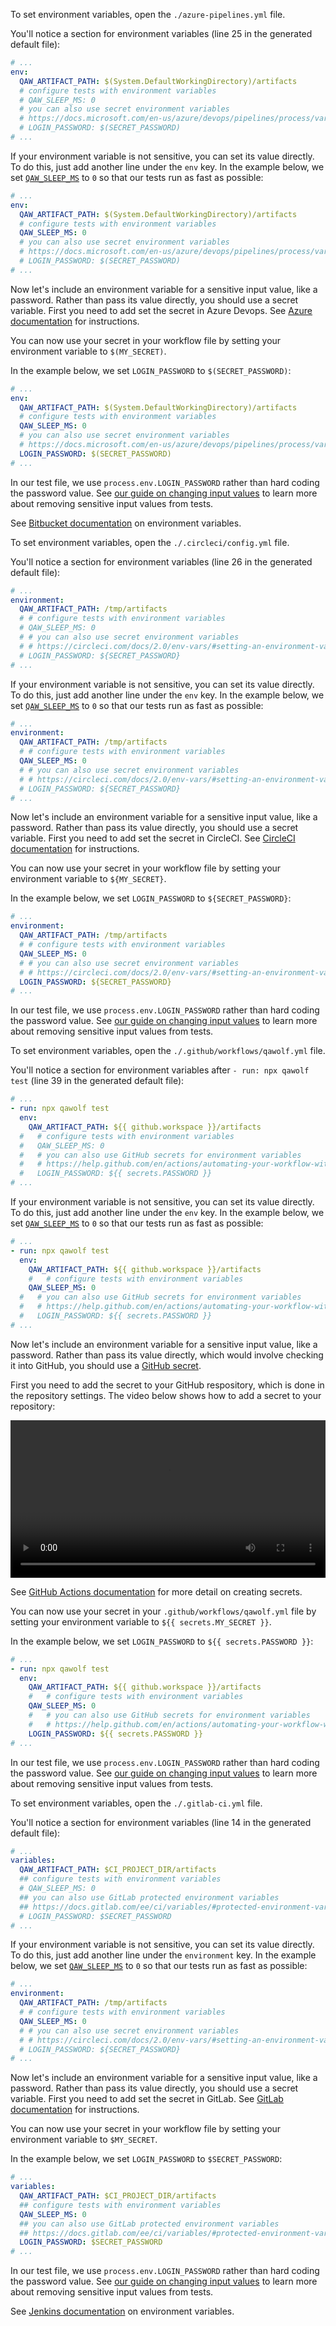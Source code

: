 
<CiTabs>
<TabItem value="azure">

To set environment variables, open the `./azure-pipelines.yml` file.

You'll notice a section for environment variables (line 25 in the generated default file):

```yaml
# ...
env:
  QAW_ARTIFACT_PATH: $(System.DefaultWorkingDirectory)/artifacts
  # configure tests with environment variables
  # QAW_SLEEP_MS: 0
  # you can also use secret environment variables
  # https://docs.microsoft.com/en-us/azure/devops/pipelines/process/variables?view=azure-devops&tabs=yaml%2Cbatch#secret-variables
  # LOGIN_PASSWORD: $(SECRET_PASSWORD)
# ...
```

If your environment variable is not sensitive, you can set its value directly. To do this, just add another line under the `env` key. In the example below, we set [`QAW_SLEEP_MS`](api/environment_variables#qaw_sleep_ms) to `0` so that our tests run as fast as possible:

```yaml
# ...
env:
  QAW_ARTIFACT_PATH: $(System.DefaultWorkingDirectory)/artifacts
  # configure tests with environment variables
  QAW_SLEEP_MS: 0
  # you can also use secret environment variables
  # https://docs.microsoft.com/en-us/azure/devops/pipelines/process/variables?view=azure-devops&tabs=yaml%2Cbatch#secret-variables
  # LOGIN_PASSWORD: $(SECRET_PASSWORD)
# ...
```

Now let's include an environment variable for a sensitive input value, like a password. Rather than pass its value directly, you should use a secret variable. First you need to add set the secret in Azure Devops. See [Azure documentation](https://docs.microsoft.com/en-us/azure/devops/pipelines/process/variables?view=azure-devops&tabs=yaml%2Cbatch#secret-variables) for instructions.

You can now use your secret in your workflow file by setting your environment variable to `$(MY_SECRET)`.

In the example below, we set `LOGIN_PASSWORD` to `$(SECRET_PASSWORD)`:

```yaml
# ...
env:
  QAW_ARTIFACT_PATH: $(System.DefaultWorkingDirectory)/artifacts
  # configure tests with environment variables
  QAW_SLEEP_MS: 0
  # you can also use secret environment variables
  # https://docs.microsoft.com/en-us/azure/devops/pipelines/process/variables?view=azure-devops&tabs=yaml%2Cbatch#secret-variables
  LOGIN_PASSWORD: $(SECRET_PASSWORD)
# ...
```

In our test file, we use `process.env.LOGIN_PASSWORD` rather than hard coding the password value. See [our guide on changing input values](change_input_values#use-environment-variables) to learn more about removing sensitive input values from tests.

</TabItem>
<TabItem value="bitbucket">

See [Bitbucket documentation](https://confluence.atlassian.com/bitbucket/variables-in-pipelines-794502608.html) on environment variables.

</TabItem>
<TabItem value="circleci">

To set environment variables, open the `./.circleci/config.yml` file.

You'll notice a section for environment variables (line 26 in the generated default file):

```yaml
# ...
environment:
  QAW_ARTIFACT_PATH: /tmp/artifacts
  # # configure tests with environment variables
  # QAW_SLEEP_MS: 0
  # # you can also use secret environment variables
  # # https://circleci.com/docs/2.0/env-vars/#setting-an-environment-variable-in-a-project
  # LOGIN_PASSWORD: ${SECRET_PASSWORD}
# ...
```

If your environment variable is not sensitive, you can set its value directly. To do this, just add another line under the `env` key. In the example below, we set [`QAW_SLEEP_MS`](api/environment_variables#qaw_sleep_ms) to `0` so that our tests run as fast as possible:

```yaml
# ...
environment:
  QAW_ARTIFACT_PATH: /tmp/artifacts
  # # configure tests with environment variables
  QAW_SLEEP_MS: 0
  # # you can also use secret environment variables
  # # https://circleci.com/docs/2.0/env-vars/#setting-an-environment-variable-in-a-project
  # LOGIN_PASSWORD: ${SECRET_PASSWORD}
# ...
```

Now let's include an environment variable for a sensitive input value, like a password. Rather than pass its value directly, you should use a secret variable. First you need to add set the secret in CircleCI. See [CircleCI documentation](https://circleci.com/docs/2.0/env-vars/#setting-an-environment-variable-in-a-project) for instructions.

You can now use your secret in your workflow file by setting your environment variable to `${MY_SECRET}`.

In the example below, we set `LOGIN_PASSWORD` to `${SECRET_PASSWORD}`:

```yaml
# ...
environment:
  QAW_ARTIFACT_PATH: /tmp/artifacts
  # # configure tests with environment variables
  QAW_SLEEP_MS: 0
  # # you can also use secret environment variables
  # # https://circleci.com/docs/2.0/env-vars/#setting-an-environment-variable-in-a-project
  LOGIN_PASSWORD: ${SECRET_PASSWORD}
# ...
```

In our test file, we use `process.env.LOGIN_PASSWORD` rather than hard coding the password value. See [our guide on changing input values](change_input_values#use-environment-variables) to learn more about removing sensitive input values from tests.

</TabItem>
<TabItem value="github">

To set environment variables, open the `./.github/workflows/qawolf.yml` file.

You'll notice a section for environment variables after `- run: npx qawolf test` (line 39 in the generated default file):

```yaml
# ...
- run: npx qawolf test
  env:
    QAW_ARTIFACT_PATH: ${{ github.workspace }}/artifacts
  #   # configure tests with environment variables
  #   QAW_SLEEP_MS: 0
  #   # you can also use GitHub secrets for environment variables
  #   # https://help.github.com/en/actions/automating-your-workflow-with-github-actions/creating-and-using-encrypted-secrets
  #   LOGIN_PASSWORD: ${{ secrets.PASSWORD }}
# ...
```

If your environment variable is not sensitive, you can set its value directly. To do this, just add another line under the `env` key. In the example below, we set [`QAW_SLEEP_MS`](api/environment_variables#qaw_sleep_ms) to `0` so that our tests run as fast as possible:

```yaml
# ...
- run: npx qawolf test
  env:
    QAW_ARTIFACT_PATH: ${{ github.workspace }}/artifacts
    #   # configure tests with environment variables
    QAW_SLEEP_MS: 0
  #   # you can also use GitHub secrets for environment variables
  #   # https://help.github.com/en/actions/automating-your-workflow-with-github-actions/creating-and-using-encrypted-secrets
  #   LOGIN_PASSWORD: ${{ secrets.PASSWORD }}
# ...
```

Now let's include an environment variable for a sensitive input value, like a password. Rather than pass its value directly, which would involve checking it into GitHub, you should use a [GitHub secret](https://help.github.com/en/actions/automating-your-workflow-with-github-actions/creating-and-using-encrypted-secrets).

First you need to add the secret to your GitHub respository, which is done in the repository settings. The video below shows how to add a secret to your repository:

<video controls title="add secret to GitHub repository" width="100%">
  <source
    src="https://storage.googleapis.com/docs.qawolf.com/guides/github_secret.mp4"
    type="video/mp4"
  />
</video>

See [GitHub Actions documentation](https://help.github.com/en/actions/automating-your-workflow-with-github-actions/creating-and-using-encrypted-secrets#creating-encrypted-secrets) for more detail on creating secrets.

You can now use your secret in your `.github/workflows/qawolf.yml` file by setting your environment variable to `${{ secrets.MY_SECRET }}`.

In the example below, we set `LOGIN_PASSWORD` to `${{ secrets.PASSWORD }}`:

```yaml
# ...
- run: npx qawolf test
  env:
    QAW_ARTIFACT_PATH: ${{ github.workspace }}/artifacts
    #   # configure tests with environment variables
    QAW_SLEEP_MS: 0
    #   # you can also use GitHub secrets for environment variables
    #   # https://help.github.com/en/actions/automating-your-workflow-with-github-actions/creating-and-using-encrypted-secrets
    LOGIN_PASSWORD: ${{ secrets.PASSWORD }}
# ...
```

In our test file, we use `process.env.LOGIN_PASSWORD` rather than hard coding the password value. See [our guide on changing input values](change_input_values#use-environment-variables) to learn more about removing sensitive input values from tests.

</TabItem>
<TabItem value="gitlab">

To set environment variables, open the `./.gitlab-ci.yml` file.

You'll notice a section for environment variables (line 14 in the generated default file):

```yaml
# ...
variables:
  QAW_ARTIFACT_PATH: $CI_PROJECT_DIR/artifacts
  ## configure tests with environment variables
  # QAW_SLEEP_MS: 0
  ## you can also use GitLab protected environment variables
  ## https://docs.gitlab.com/ee/ci/variables/#protected-environment-variables
  # LOGIN_PASSWORD: $SECRET_PASSWORD
# ...
```

If your environment variable is not sensitive, you can set its value directly. To do this, just add another line under the `environment` key. In the example below, we set [`QAW_SLEEP_MS`](api/environment_variables#qaw_sleep_ms) to `0` so that our tests run as fast as possible:

```yaml
# ...
environment:
  QAW_ARTIFACT_PATH: /tmp/artifacts
  # # configure tests with environment variables
  QAW_SLEEP_MS: 0
  # # you can also use secret environment variables
  # # https://circleci.com/docs/2.0/env-vars/#setting-an-environment-variable-in-a-project
  # LOGIN_PASSWORD: ${SECRET_PASSWORD}
# ...
```

Now let's include an environment variable for a sensitive input value, like a password. Rather than pass its value directly, you should use a secret variable. First you need to add set the secret in GitLab. See [GitLab documentation](https://docs.gitlab.com/ee/ci/variables/#protected-environment-variables) for instructions.

You can now use your secret in your workflow file by setting your environment variable to `$MY_SECRET`.

In the example below, we set `LOGIN_PASSWORD` to `$SECRET_PASSWORD`:

```yaml
# ...
variables:
  QAW_ARTIFACT_PATH: $CI_PROJECT_DIR/artifacts
  ## configure tests with environment variables
  QAW_SLEEP_MS: 0
  ## you can also use GitLab protected environment variables
  ## https://docs.gitlab.com/ee/ci/variables/#protected-environment-variables
  LOGIN_PASSWORD: $SECRET_PASSWORD
# ...
```

In our test file, we use `process.env.LOGIN_PASSWORD` rather than hard coding the password value. See [our guide on changing input values](change_input_values#use-environment-variables) to learn more about removing sensitive input values from tests.

</TabItem>
<TabItem value="jenkins">

See [Jenkins documentation](https://jenkins.io/doc/pipeline/tour/environment) on environment variables.

</TabItem>
</CiTabs>
